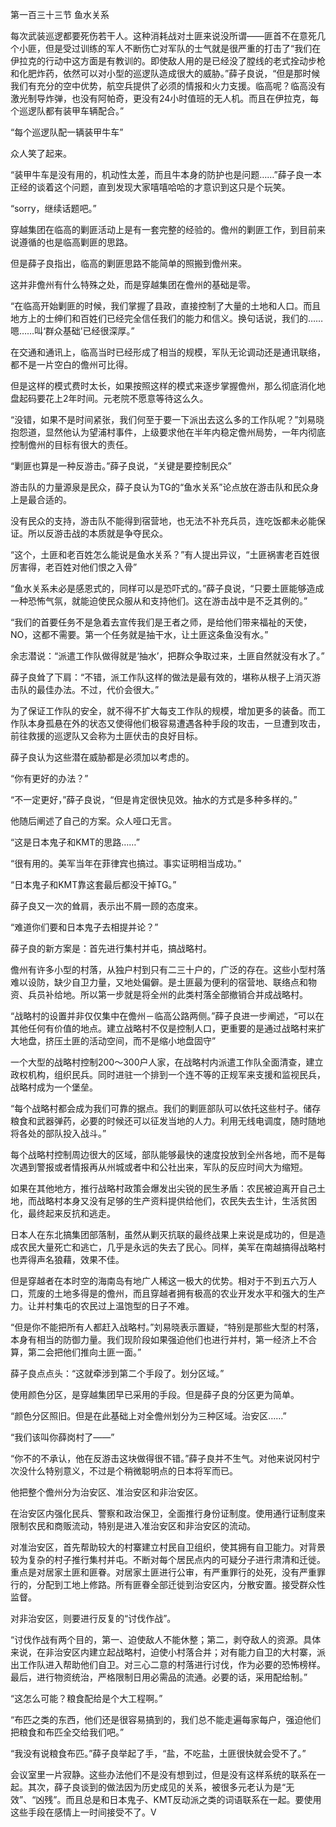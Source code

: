 

第一百三十三节 鱼水关系

每次武装巡逻都要死伤若干人。这种消耗战对土匪来说没所谓――匪首不在意死几个小匪，但是受过训练的军人不断伤亡对军队的士气就是很严重的打击了“我们在伊拉克的行动中这方面是有教训的。即使敌人用的是已经没了膛线的老式拴动步枪和化肥炸药，依然可以对小型的巡逻队造成很大的威胁。”薛子良说，“但是那时候我们有充分的空中优势，航空兵提供了必须的情报和火力支援。临高呢？临高没有激光制导炸弹，也没有阿帕奇，更没有24小时值班的无人机。而且在伊拉克，每个巡逻队都有装甲车辆配合。”

“每个巡逻队配一辆装甲牛车”

众人笑了起来。

“装甲牛车是没有用的，机动性太差，而且牛本身的防护也是问题……”薛子良一本正经的谈着这个问题，直到发现大家嘻嘻哈哈的才意识到这只是个玩笑。

“sorry，继续话题吧。”

穿越集团在临高的剿匪活动上是有一套完整的经验的。儋州的剿匪工作，到目前来说遵循的也是临高剿匪的思路。

但是薛子良指出，临高的剿匪思路不能简单的照搬到儋州来。

这并非儋州有什么特殊之处，而是穿越集团在儋州的基础是零。

“在临高开始剿匪的时候，我们掌握了县政，直接控制了大量的土地和人口。而且地方上的士绅们和百姓们已经完全信任我们的能力和信义。换句话说，我们的……嗯……叫‘群众基础’已经很深厚。”

在交通和通讯上，临高当时已经形成了相当的规模，军队无论调动还是通讯联络，都不是一片空白的儋州可比得。

但是这样的模式费时太长，如果按照这样的模式来逐步掌握儋州，那么彻底消化地盘起码要花上2年时间。元老院不愿意等待这么久。

“没错，如果不是时间紧张，我们何至于要一下派出去这么多的工作队呢？”刘易晓抱怨道，显然他认为望浦村事件，上级要求他在半年内稳定儋州局势，一年内彻底控制儋州的目标有很大的责任。

“剿匪也算是一种反游击。”薛子良说，“关键是要控制民众”

游击队的力量源泉是民众，薛子良认为TG的“鱼水关系”论点放在游击队和民众身上是最合适的。

没有民众的支持，游击队不能得到宿营地，也无法不补充兵员，连吃饭都未必能保证。所以反游击战的本质就是争夺民众。

“这个，土匪和老百姓怎么能说是鱼水关系？”有人提出异议，“土匪祸害老百姓很厉害得，老百姓对他们恨之入骨”

“鱼水关系未必是感恩式的，同样可以是恐吓式的。”薛子良说，“只要土匪能够造成一种恐怖气氛，就能迫使民众服从和支持他们。这在游击战中是不乏其例的。”

“我们的首要任务不是急着去宣传我们是王者之师，是给他们带来福祉的天使，NO，这都不需要。第一个任务就是抽干水，让土匪这条鱼没有水。”

余志潜说：“派遣工作队做得就是‘抽水’，把群众争取过来，土匪自然就没有水了。”

薛子良耸了下肩：“不错，派工作队这样的做法是最有效的，堪称从根子上消灭游击队的最佳办法。不过，代价会很大。”

为了保证工作队的安全，就不得不扩大每支工作队的规模，增加更多的装备。而工作队本身孤悬在外的状态又使得他们极容易遭遇各种手段的攻击，一旦遭到攻击，前往救援的巡逻队又会称为土匪伏击的良好目标。

薛子良认为这些潜在威胁都是必须加以考虑的。

“你有更好的办法？”

“不一定更好，”薛子良说，“但是肯定很快见效。抽水的方式是多种多样的。”

他随后阐述了自己的方案。众人哑口无言。

“这是日本鬼子和KMT的思路……”

“很有用的。美军当年在菲律宾也搞过。事实证明相当成功。”

“日本鬼子和KMT靠这套最后都没干掉TG。”

薛子良又一次的耸肩，表示出不屑一顾的态度来。

“难道你们要和日本鬼子去相提并论？”

薛子良的新方案是：首先进行集村并屯，搞战略村。

儋州有许多小型的村落，从独户村到只有二三十户的，广泛的存在。这些小型村落难以设防，缺少自卫力量，又地处偏僻。是土匪最为便利的宿营地、联络点和物资、兵员补给地。所以第一步就是将全州的此类村落全部撤销合并成战略村。

“战略村的设置并非仅仅集中在儋州－临高公路两侧。”薛子良进一步阐述，“可以在其他任何有价值的地点。建立战略村不仅是控制人口，更重要的是通过战略村来扩大地盘，挤压土匪的活动空间，而不是缩小地盘固守”

一个大型的战略村控制200～300户人家，在战略村内派遣工作队全面清查，建立政权机构，组织民兵。同时进驻一个排到一个连不等的正规军来支援和监视民兵，战略村成为一个堡垒。

“每个战略村都会成为我们可靠的据点。我们的剿匪部队可以依托这些村子。储存粮食和武器弹药，必要的时候还可以征发当地的人力。利用无线电调度，随时随地将各处的部队投入战斗。”

每个战略村控制周边很大的区域，部队能够最快的速度投放到全州各地，而不是每次遇到警报或者情报再从州城或者中和公社出来，军队的反应时间大为缩短。

如果在其他地方，推行战略村政策会爆发出尖锐的民生矛盾：农民被迫离开自己土地，而战略村本身又没有足够的生产资料提供给他们，农民失去生计，生活贫困化，最终起来反抗和逃走。

日本人在东北搞集团部落制，虽然从剿灭抗联的最终战果上来说是成功的，但是造成农民大量死亡和逃亡，几乎是永远的失去了民心。同样，美军在南越搞得战略村也弄得声名狼藉，效果不佳。

但是穿越者在本时空的海南岛有地广人稀这一极大的优势。相对于不到五六万人口，荒废的土地多得是的儋州，而且穿越者拥有极高的农业开发水平和强大的生产力。让并村集屯的农民过上温饱型的日子不难。

“但是你不能把所有人都赶入战略村。”刘易晓表示置疑，“特别是那些大型的村落，本身有相当的防御力量。我们现阶段如果强迫他们也进行并村，第一经济上不合算，第二会把他们推向土匪一面。”

薛子良点点头：“这就牵涉到第二个手段了。划分区域。”

使用颜色分区，是穿越集团早已采用的手段。但是薛子良的分区更为简单。

“颜色分区照旧。但是在此基础上对全儋州划分为三种区域。治安区……”

“我们该叫你薛岗村了――”

“你不的不承认，他在反游击这块做得很不错。”薛子良并不生气。对他来说冈村宁次没什么特别意义，不过是个稍微聪明点的日本将军而已。

他把整个儋州分为治安区、准治安区和非治安区。

在治安区内强化民兵、警察和政治保卫，全面推行身份证制度。使用通行证制度来限制农民和商贩流动，特别是进入准治安区和非治安区的流动。

对准治安区，首先帮助较大的村寨建立村民自卫组织，使其拥有自卫能力。对背景较为复杂的村子推行集村并屯。不断对每个居民点内的可疑分子进行肃清和迁徙。重点是对居家土匪和匪眷。对居家土匪进行公审，有严重罪行的处死，没有严重罪行的，分配到工地上修路。所有匪眷全部迁徙到治安区内，分散安置。接受群众性监督。

对非治安区，则要进行反复的“讨伐作战”。

“讨伐作战有两个目的，第一、迫使敌人不能休整；第二，剥夺敌人的资源。具体来说，在非治安区内建立起战略村，迫使小村落合并；对有能力自卫的大村寨，派出工作队进入帮助他们自卫。对三心二意的村落进行讨伐，作为必要的恐怖榜样。最后，进行物资统治，严格限制日用必需品的流通。必要的话，采用配给制。”

“这怎么可能？粮食配给是个大工程啊。”

“布匹之类的东西，他们还是很容易搞到的，我们总不能走遍每家每户，强迫他们把粮食和布匹全交给我们吧。”

“我没有说粮食布匹。”薛子良举起了手，“盐，不吃盐，土匪很快就会受不了。”

会议室里一片寂静。这些办法他们不是没有想到过，但是没有这样系统的联系在一起。其次，薛子良谈到的做法因为历史成见的关系，被很多元老认为是“无效”、“凶残”。而且总是和日本鬼子、KMT反动派之类的词语联系在一起。要使用这些手段在感情上一时间接受不了。V

